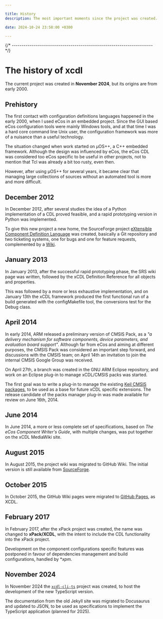 ```yaml
---

title: History
description: The most important moments since the project was created.

date: 2024-10-24 23:58:00 +0300

---
```


{/* ------------------------------------------------------------------------ */}

# The history of xcdl

The current project was created in **November 2024**, but its origins
are from early 2000.

## Prehistory

The first contact with configuration definitions languages happened in the early 2000, when I used eCos in an embedded project. Since the GUI based eCos configuration tools were mainly Windows tools, and at that time I was a hard core command line Unix user, the configuration framework was more of a nuisance than a useful technology.

The situation changed when work started on µOS++, a C++ embedded framework. Although the design was influenced by eCos, the eCos CDL was considered too eCos specific to be useful in other projects, not to mention that Tcl was already a bit too rusty, even then.

However, after using µOS++ for several years, it became clear that managing large collections of sources without an automated tool is more and more difficult.

## December 2012

In December 2012, after several studies the idea of a Python implementation of a CDL proved feasible, and a rapid prototyping version in Python was implemented.

To give this new project a new home, the SourceForge project
[eXtensible Component Definition Language](https://sourceforge.net/projects/xcdl/)
was created, basically a Git repository and two ticketing systems, one for bugs and one for feature requests, complemented by a
[Wiki](https://xcdl.sourceforge.net/wiki/).

## January 2013

In January 2013, after the successful rapid prototyping phase, the SRS wiki page was written, followed by the xCDL Definition Reference for all objects and properties.

This was followed by a more or less exhaustive implementation, and on January 13th the xCDL framework produced the first functional run of a build generated with the configMakefile tool, the conversions test for the Debug class.

## April 2014

In early 2014, ARM released a preliminary version of CMSIS Pack, as a *"a delivery mechanism for software components, device parameters, and evaluation board support"*. Although far from eCos and aiming at different purposes, the CMSIS Pack was considered an important step forward, and discussions with the CMSIS team; on April 14th an invitation to join the internal CMSIS Google Group was received.

On April 27th, a branch was created in the GNU ARM Eclipse repository, and work on an Eclipse plug-in to manage xCDL/CMSIS packs was started.

The first goal was to write a plug-in to manage the existing [Keil CMSIS packages](https://www.keil.com/pack), to be used as a base for future xCDL specific extensions. The release candidate of the packs manager plug-in was made available for review on June 16th, 2014.

## June 2014

In June 2014, a more or less complete set of specifications, based on *The eCos Component Writer's Guide*, with multiple changes, was put together on the xCDL MediaWiki site.

## August 2015

In August 2015, the project wiki was migrated to GitHub Wiki. The initial version is still available from [SourceForge](https://xcdl.sourceforge.net/wiki/).

## October 2015

In October 2015, the GitHub Wiki pages were migrated to [GitHub Pages](https://xcdl.github.io), as XCDL.

## February 2017

In February 2017, after the xPack project was created, the name was
changed to **xPack/XCDL**, with the intent to include the CDL
functionality into the xPack project.

Development on the component configurations specific features was
postponed in favour
of dependencies management and build configurations,
handled by **xpm*.

## November 2024

In November 2024 the [`xcdl-cli-ts`](https://github.com/xpack/xcdl-cli-ts/)
project was created, to host the
development of the new TypeScript version.

The documentation from the old Jekyll site was migrated to Docusaurus
and updated to JSON, to be used as specifications to implement
the TypeScript application (planned for 2025).

